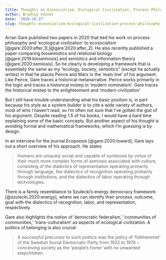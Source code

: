 ```yaml
---
title: Thoughts on Ecosocialism, Ecological Civilization, Process Philosophy
author: Bradley Venner
date: '2020-10-27'
slug: thoughts-ecosocialism-ecological-civilization-process-philosophy
---
```


Arran Gare published two papers in 2020 that tied his work on process philosophy and 'ecological civilization' to ecosocialism [@gare:2020:after_1],[@gare:2020:after_2]. He also recently published a paper comparing biosemiotics and relational biology [@gare:2019:biosemiosis] and semiotics and information theory [@gare:2020:semiosis]. So he clearly is developing a framework that is essentially the same as my "ecology, society, semiotics" (except he actually writes) in that he places Peirce and Marx in the 'main line' of his argument. Like Peirce, Gare traces a historical metanarrative. Peirce works primarily in the logic and traces a historical mistep in 'modern nominalism'. Gare traces the historical mistep to the enlightenment and 'modern civilization'

But I still have trouble understanding what his basic position is, in part because his style as a system builder is to cite a wide variety of authors, most of who I haven't read, so I'm often not sure that I've gotten the gist of his argument.  Despite reading 1.5 of his books, I would have a hard time explaining some of the basic concepts. But another aspect of his thought is avoiding formal and mathematical frameworks, which I'm guessing is by design.

In an interview for the journal Ecopoesis [@gare:2020:toward], Gare lays out a short overview of his approach.  He states

> Humans are uniquely social and capable of symbiosis by virtue of their much more complex forms of semiosis associated with culture, consisting of the dialectics of representation operating primarily through language, the dialectics of recognition operating primarily through institutions, and the dialectics of labor operating through technologies.

There is a family resemblance to Szulecki's energy democracy framework [@szulecki:2020:energy], where we can identify their process, outcome, goal with the dialectics of recognition, labor, and representation, respectively.

Gare also highlights the notion of 'democratic federalism,' 'communities of communities,' 'trans-culturalism' as aspects of ecological civilization. A politics of belonging is also crucial:

> A successful precursor to such politics was the policy of ‘folkhemmet’ of the Swedish Social Democratic Party from 1932 to 1976 – conceiving society as the ‘people’s home’ with no unwanted stepchildren.
